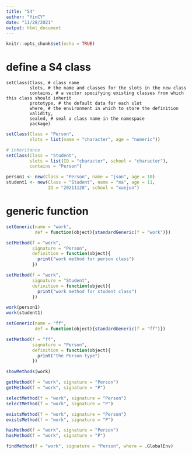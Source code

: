 ```yaml
---
title: "S4"
author: "YinCY"
date: "11/28/2021"
output: html_document
---
```


```r
knitr::opts_chunk$set(echo = TRUE)
```


# define a S4 class
```
setClass(Class, # class name
         slots, # the name and classes for the slots in the new class
         contains, # a vector specifying existing classes from which this class should inherit
         prototype, # the default data for each slot
         where, # the environment in which to store the definition
         validity, 
         sealed, # seal a class name in the namespace
         package)
```


```r
setClass(Class = "Person", 
         slots = list(name = "character", age = "numeric"))

# inheritance
setClass(Class = "Student", 
         slots = list(ID = "character", school = "character"), 
         contains = "Person")
```

```r
person1 <- new(Class = "Person", name = "json", age = 10)
student1 <- new(Class = "Student", name = "ma", age = 11, 
                ID = "20211128", school = "xuejun")
```


# generic function
```r
setGeneric(name = "work", 
           def = function(object){standardGeneric(f = "work")})

setMethod(f = "work", 
          signature = "Person", 
          definition = function(object){
            print("work method for person class")
          })

setMethod(f = "work", 
          signature = "Student", 
          definition = function(object){
            print("work method for student class")
          })

work(person1)
work(student1)
```

```r
setGeneric(name = "ff", 
           def = function(object){standardGeneric(f = "ff")})

setMethod(f = "ff", 
          signature = "Person", 
          definition = function(object){
            print("the Person type")
          })
```


```r
showMethods(work)

getMethod(f = "work", signature = "Person")
getMethod(f = "work", signature = "P")

selectMethod(f = "work", signature = "Person")
selectMethod(f = "work", signature = "P")

existsMethod(f = "work", signature = "Person")
existsMethod(f = "work", signature = "P")

hasMethod(f = "work", signature = "Person")
hasMethod(f = "work", signature = "P")

findMethod(f = "work", signature = "Person", where = .GlobalEnv)
```













